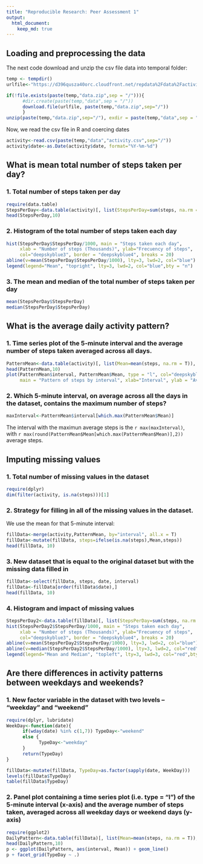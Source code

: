 ---
title: "Reproducible Research: Peer Assessment 1"
output: 
  html_document:
    keep_md: true
---


## Loading and preprocessing the data
The next code download and unzip the csv file data into temporal folder:

```{r download, include=TRUE}
temp <- tempdir()
urlfile<-"https://d396qusza40orc.cloudfront.net/repdata%2Fdata%2Factivity.zip"

if(!file.exists(paste(temp,"data.zip",sep = "/"))){
      #dir.create(paste(temp,"data",sep = "/"))
      download.file(urlfile, paste(temp,"data.zip",sep="/"))
      }
unzip(paste(temp,"data.zip",sep="/"), exdir = paste(temp,"data",sep = "/"))
```

Now, we read the csv file in R and coercing dates
```{r loaddata, include=TRUE}
activity<-read.csv(paste(temp,"data","activity.csv",sep="/"))
activity$date<-as.Date(activity$date, format="%Y-%m-%d")
```

## What is mean total number of steps taken per day?
### 1. Total number of steps taken per day
```{r totalSteps, message=FALSE, warning=FALSE}
require(data.table)
StepsPerDay<-data.table(activity)[, list(StepsPerDay=sum(steps, na.rm = T)), by=c("date")]
head(StepsPerDay,10)
```

### 2. Histogram of the total number of steps taken each day
```{r histogram, message=FALSE, warning=FALSE}
hist(StepsPerDay$StepsPerDay/1000, main = "Steps taken each day", 
     xlab = "Number of steps (Thousands)", ylab="Frecuency of steps", 
     col="deepskyblue3", border = "deepskyblue4", breaks = 20)
abline(v=mean(StepsPerDay$StepsPerDay/1000), lty=3, lwd=2, col="blue")
legend(legend="Mean", "topright", lty=3, lwd=2, col="blue",bty = "n")
```

### 3. The mean and median of the total number of steps taken per day
```{r mean, message=FALSE, warning=FALSE}
mean(StepsPerDay$StepsPerDay)
median(StepsPerDay$StepsPerDay)
```

## What is the average daily activity pattern?
### 1. Time series plot of the 5-minute interval and the average number of steps taken averaged across all days.
```{r tseries, message=FALSE, warning=FALSE}
PatternMean<-data.table(activity)[, list(Mean=mean(steps, na.rm = T)), by=c("interval")]
head(PatternMean,10)
plot(PatternMean$interval, PatternMean$Mean, type = "l", col="deepskyblue4",
     main = "Pattern of steps by interval", xlab="Interval", ylab = "Average steps")
```

### 2. Which 5-minute interval, on average across all the days in the dataset, contains the maximum number of steps?
```{r max, message=FALSE, warning=FALSE}
maxInterval<-PatternMean$interval[which.max(PatternMean$Mean)]
```
The interval with the maximun average steps is the `r max(maxInterval)`, with `r max(round(PatternMean$Mean[which.max(PatternMean$Mean)],2))` average steps.

## Imputing missing values
### 1. Total number of missing values in the dataset
```{r missing, message=FALSE, warning=FALSE}
require(dplyr)
dim(filter(activity, is.na(steps)))[1]
```

### 2. Strategy for filling in all of the missing values in the dataset.
We use the mean for that 5-minute interval:
```{r strategy}
fillData<-merge(activity,PatternMean, by="interval", all.x = T)
fillData<-mutate(fillData, steps=ifelse(is.na(steps),Mean,steps)) 
head(fillData, 10)
```

### 3. New dataset that is equal to the original dataset but with the missing data filled in
```{R NewDB}
fillData<-select(fillData, steps, date, interval)
fillData<-fillData[order(fillData$date),]
head(fillData, 10)
```

### 4. Histogram and impact of missing values
```{r hist2}
StepsPerDay2<-data.table(fillData)[, list(StepsPerDay=sum(steps, na.rm = T)), by=c("date")]
hist(StepsPerDay2$StepsPerDay/1000, main = "Steps taken each day", 
     xlab = "Number of steps (Thousands)", ylab="Frecuency of steps", 
     col="deepskyblue3", border = "deepskyblue4", breaks = 20)
abline(v=mean(StepsPerDay2$StepsPerDay/1000), lty=3, lwd=2, col="blue")
abline(v=median(StepsPerDay2$StepsPerDay/1000), lty=3, lwd=2, col="red")
legend(legend="Mean and Median", "topleft", lty=3, lwd=3, col="red",bty = "n")
```


## Are there differences in activity patterns between weekdays and weekends?
### 1. New factor variable in the dataset with two levels – “weekday” and “weekend”
```{r TypeDay}
require(dplyr, lubridate)
WeekDay<-function(date){
      if(wday(date) %in% c(1,7)) TypeDay<-"weekend"
      else {
            TypeDay<-"weekday"
      }
      return(TypeDay)
}

fillData<-mutate(fillData, TypeDay=as.factor(sapply(date, WeekDay)))
levels(fillData$TypeDay)
table(fillData$TypeDay)
```

### 2. Panel plot containing a time series plot (i.e. type = "l") of the 5-minute interval (x-axis) and the average number of steps taken, averaged across all weekday days or weekend days (y-axis)

```{r PanelPlot, message=FALSE, warning=FALSE}
require(ggplot2)
DailyPattern<-data.table(fillData)[, list(Mean=mean(steps, na.rm = T)), by=c("interval","TypeDay")]
head(DailyPattern,10)
p <- ggplot(DailyPattern, aes(interval, Mean)) + geom_line()
p + facet_grid(TypeDay ~ .)

```



